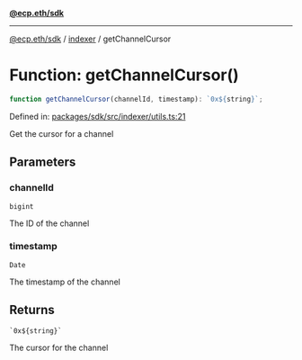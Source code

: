 [**@ecp.eth/sdk**](../../index.mdx)

***

[@ecp.eth/sdk](/sdk-reference/index.mdx) / [indexer](/sdk-reference/indexer/index.mdx) / getChannelCursor

# Function: getChannelCursor()

```ts
function getChannelCursor(channelId, timestamp): `0x${string}`;
```

Defined in: [packages/sdk/src/indexer/utils.ts:21](https://github.com/ecp-eth/comments-monorepo/blob/main/packages/sdk/src/indexer/utils.ts#L21)

Get the cursor for a channel

## Parameters

### channelId

`bigint`

The ID of the channel

### timestamp

`Date`

The timestamp of the channel

## Returns

`` `0x${string}` ``

The cursor for the channel
